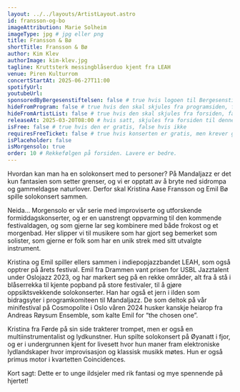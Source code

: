 ```yaml
---
layout: ../../layouts/ArtistLayout.astro
id: fransson-og-bo
imageAttribution: Marie Solheim
imageType: jpg # jpg eller png
title: Fransson & Bø
shortTitle: Fransson & Bø
author: Kim Klev
authorImage: kim-klev.jpg
tagline: Kruttsterk messingblåserduo kjent fra LEAH
venue: Piren Kulturrom
concertStartAt: 2025-06-27T11:00
spotifyUrl:
youtubeUrl:
sponsoredByBergesenstiftelsen: false # true hvis logoen til Bergesenstiftelsen skal vises, false hvis ikke
hideFromProgram: false # true hvis den skal skjules fra programsiden, false hvis den skal vises
hideFromArtistList: false # true hvis den skal skjules fra forsiden, false hvis den skal vises
releaseAt: 2025-03-20T08:00 # hvis satt, skjules fra forsiden til denne datoen
isFree: false # true hvis den er gratis, false hvis ikke
requiresFreeTicket: false # true hvis konserten er gratis, men krever gratisbillett
isPlaceholder: false
isMorgensolo: true
order: 10 # Rekkefølgen på forsiden. Lavere er bedre.
---
```


Hvordan kan man ha en solokonsert med to personer? På Mandaljazz er det kun fantasien som setter grenser, og vi er opptatt av å bryte ned sidrompa og gammeldagse naturlover. Derfor skal Kristina Aase Fransson og Emil Bø spille solokonsert sammen.

Neida… Morgensolo er vår serie med improviserte og utforskende formiddagskonserter, og er en uanstrengt oppvarming til den kommende festivaldagen, og som gjerne lar seg kombinere med både frokost og et morgenbad. Her slipper vi til musikere som har gjort seg bemerket som solister, som gjerne er folk som har en unik strek med sitt utvalgte instrument.

Kristina og Emil spiller ellers sammen i indiepopjazzbandet LEAH, som også opptrer på årets festival. Emil fra Drammen vant prisen for USBL Jazztalent under Oslojazz 2023, og har markert seg på en rekke områder, alt fra å stå i blåserrekka til kjente popband på store festivaler, til å gjøre oppsiktsvekkende solokonserter. Han har også et jern i ilden som bidragsyter i programkomiteen til Mandaljazz. De som deltok på vår minifestival på Cosmopolite i Oslo våren 2024 husker kanskje heiarop fra Andreas Røysum Ensemble, som kalte Emil for “the chosen one”.

Kristina fra Førde på sin side trakterer trompet, men er også en multiinstrumentalist og lydkunstner. Hun spilte solokonsert på Øyanatt i fjor, og er i undergrunnen kjent for livesett hvor hun maner fram elektroniske lydlandskaper hvor improvisasjon og klassisk musikk møtes. Hun er også primus motor i kvartetten Coincidences.

Kort sagt: Dette er to unge ildsjeler med rik fantasi og mye spennende på hjertet!

